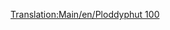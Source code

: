 [[Translation:Main/en/Ploddyphut 100]]
{{Template:Avion/Fr
|Nom=Ploddyphut 100
|Image=[[File:en/Ploddyphut100.png|Ploddyphut 100]]
|Coût=35 546£ (71 092$)
|Vitesse=473 km/h (296 MPH)
|Entretien=3 187£
|Conception=1945
|Vie=20 années
|Capacité=25 passagers, 5 sacs de courrier
|Description=Version du pays des jouets du [[Main/fr/Sampson U52|Sampson U52/Junkers J52]]. Le premier avion disponible dans le pays des jouets.
|Réalité=Fictif
}}
